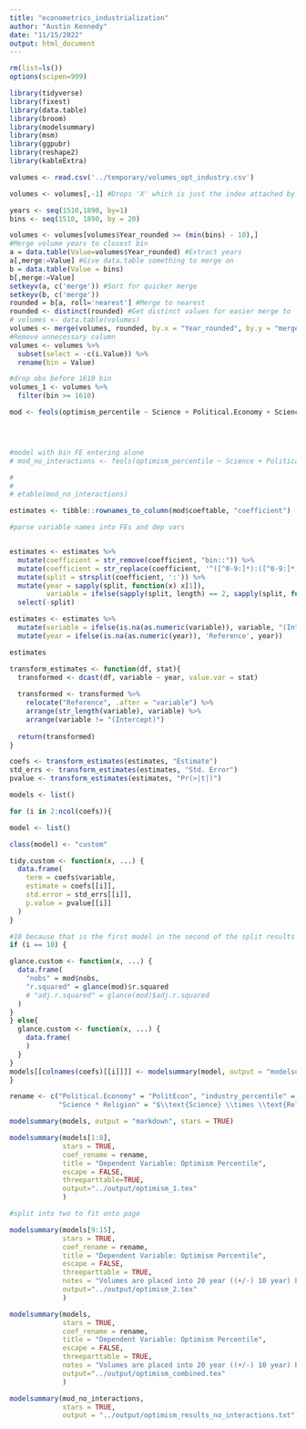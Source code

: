 ```yaml
---
title: "econometrics_industrialization"
author: "Austin Kennedy"
date: "11/15/2022"
output: html_document
---
```


```r
rm(list=ls())
options(scipen=999)
```

```r

library(tidyverse)
library(fixest)
library(data.table)
library(broom)
library(modelsummary)
library(msm)
library(ggpubr)
library(reshape2)
library(kableExtra)

```


```r
volumes <- read.csv('../temporary/volumes_opt_industry.csv')
```

```r
volumes <- volumes[,-1] #Drops 'X' which is just the index attached by Python
```

```r
years <- seq(1510,1890, by=1)
bins <- seq(1510, 1890, by = 20)
```

```r
volumes <- volumes[volumes$Year_rounded >= (min(bins) - 10),]
#Merge volume years to closest bin
a = data.table(Value=volumes$Year_rounded) #Extract years
a[,merge:=Value] #Give data.table something to merge on
b = data.table(Value = bins)
b[,merge:=Value]
setkeyv(a, c('merge')) #Sort for quicker merge
setkeyv(b, c('merge'))
rounded = b[a, roll='nearest'] #Merge to nearest
rounded <- distinct(rounded) #Get distinct values for easier merge to 'volumes'
# volumes <- data.table(volumes)
volumes <- merge(volumes, rounded, by.x = "Year_rounded", by.y = "merge")
#Remove unnecessary column
volumes <- volumes %>%
  subset(select = -c(i.Value)) %>%
  rename(bin = Value)

#drop obs before 1610 bin
volumes_1 <- volumes %>%
  filter(bin >= 1610)


```


```r


mod <- feols(optimism_percentile ~ Science + Political.Economy + Science*Political.Economy + Science*Religion + Religion*Political.Economy + i(bin, Science, 1610) + i(bin, Political.Economy, 1610) + i(bin, Science*Religion, 1610) + i(bin, Science*Political.Economy, 1610) + i(bin, Political.Economy*Religion, 1610) + i(bin, ref = 1610) - Religion, data = volumes_1)




#model with bin FE entering alone
# mod_no_interactions <- feols(optimism_percentile ~ Science + Political.Economy + Science*Political.Economy + Science*Religion + Religion*Political.Economy + i(bin, ref = 1610) - Religion, data = volumes_1)

# 
# 
# etable(mod_no_interactions)
```
```r
estimates <- tibble::rownames_to_column(mod$coeftable, "coefficient")

#parse variable names into FEs and dep vars


estimates <- estimates %>%
  mutate(coefficient = str_remove(coefficient, "bin::")) %>%
  mutate(coefficient = str_replace(coefficient, '^([^0-9:]*):([^0-9:]*)$', '\\1 * \\2')) %>% #Format interactions correctly
  mutate(split = strsplit(coefficient, ':')) %>%
  mutate(year = sapply(split, function(x) x[1]),
         variable = ifelse(sapply(split, length) == 2, sapply(split, function(x) x[2]), sapply(split, function(x) x[1]))) %>% #assign years and variables to correct columns
  select(-split)

estimates <- estimates %>%
  mutate(variable = ifelse(is.na(as.numeric(variable)), variable, "(Intercept)")) %>%
  mutate(year = ifelse(is.na(as.numeric(year)), 'Reference', year))

estimates
```

```r

transform_estimates <- function(df, stat){
  transformed <- dcast(df, variable ~ year, value.var = stat)
  
  transformed <- transformed %>%
    relocate("Reference", .after = "variable") %>%
    arrange(str_length(variable), variable) %>%
    arrange(variable != "(Intercept)")
  
  return(transformed)
}

coefs <- transform_estimates(estimates, "Estimate")
std_errs <- transform_estimates(estimates, "Std. Error")
pvalue <- transform_estimates(estimates, "Pr(>|t|)")

```

```r
models <- list()

for (i in 2:ncol(coefs)){

model <- list()

class(model) <- "custom"

tidy.custom <- function(x, ...) {
  data.frame(
    term = coefs$variable,
    estimate = coefs[[i]],
    std.error = std_errs[[i]],
    p.value = pvalue[[i]]
  )
}

#10 because that is the first model in the second of the split results table. Need to change to 2 if going for one continuous table
if (i == 10) {

glance.custom <- function(x, ...) {
  data.frame(
    "nobs" = mod$nobs,
    "r.squared" = glance(mod)$r.squared
    # "adj.r.squared" = glance(mod)$adj.r.squared
  )
}
} else{
  glance.custom <- function(x, ...) {
    data.frame(
    )
  }
}
models[[colnames(coefs)[[i]]]] <- modelsummary(model, output = "modelsummary_list")
}

```


```r
rename <- c("Political.Economy" = "PolitEcon", "industry_percentile" = "Industry",
            "Science * Religion" = "$\\text{Science} \\times \\text{Religion}$", "Science:industry_percentile" = "$\\text{Science} \\times \\text{Industry}$", "Religion:industry_percentile" = "$\\text{Religion} \\times \\text{Industry}$", "Science * Political.Economy" = "$\\text{Science} \\times \\text{PolitEcon}$", "Political.Economy * Religion" = "$\\text{Religion} \\times \\text{PolitEcon}$", "Science:Religion:industry_percentile" = "$\\text{Science} \\times \\text{Religion} \\times \\text{Industry}$", "Science:industry_percentile:Political.Economy" = "$\\text{Science} \\times \\text{PolitEcon} \\times \\text{Industry}$", "Religion:industry_percentile:Political.Economy" = "$\\text{Religion} \\times \\text{PolitEcon} \\times \\text{Industry}$")

modelsummary(models, output = "markdown", stars = TRUE)

modelsummary(models[1:8],
             stars = TRUE,
             coef_rename = rename,
             title = "Dependent Variable: Optimism Percentile",
             escape = FALSE,
             threeparttable=TRUE,
             output="../output/optimism_1.tex"
             )

#split into two to fit onto page

modelsummary(models[9:15],
             stars = TRUE,
             coef_rename = rename,
             title = "Dependent Variable: Optimism Percentile",
             escape = FALSE,
             threeparttable = TRUE,
             notes = "Volumes are placed into 20 year ((+/-) 10 year) bins. Columns represent interactions between bin fixed effects and the variables of interest (rows). Observations prior to 1600 are dropped. Standard errors in parenthesis.",
             output="../output/optimism_2.tex"
             )

modelsummary(models,
             stars = TRUE,
             coef_rename = rename,
             title = "Dependent Variable: Optimism Percentile",
             escape = FALSE,
             threeparttable = TRUE,
             notes = "Volumes are placed into 20 year ((+/-) 10 year) bins. Columns represent interactions between bin fixed effects and the variables of interest (rows). Observations prior to 1600 are dropped. Standard errors in parenthesis.",
             output="../output/optimism_combined.tex"
             )


```


```r
modelsummary(mod_no_interactions,
             stars = TRUE,
             output = "../output/optimism_results_no_interactions.txt")
```


```r


```



